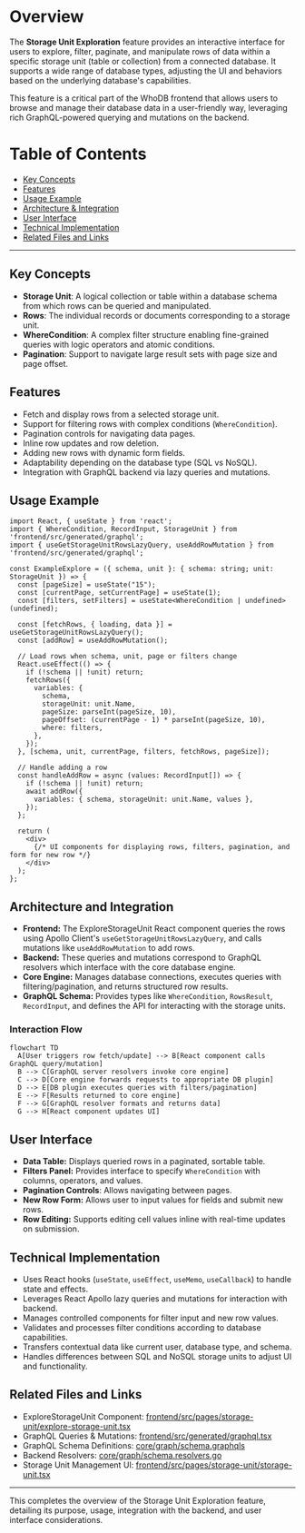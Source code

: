 # Overview

The **Storage Unit Exploration** feature provides an interactive interface for users to explore, filter, paginate, and manipulate rows of data within a specific storage unit (table or collection) from a connected database. It supports a wide range of database types, adjusting the UI and behaviors based on the underlying database's capabilities.

This feature is a critical part of the WhoDB frontend that allows users to browse and manage their database data in a user-friendly way, leveraging rich GraphQL-powered querying and mutations on the backend.

# Table of Contents

- [Key Concepts](#key-concepts)
- [Features](#features)
- [Usage Example](#usage-example)
- [Architecture & Integration](#architecture-and-integration)
- [User Interface](#user-interface)
- [Technical Implementation](#technical-implementation)
- [Related Files and Links](#related-files-and-links)

---

## Key Concepts

- **Storage Unit**: A logical collection or table within a database schema from which rows can be queried and manipulated.
- **Rows**: The individual records or documents corresponding to a storage unit.
- **WhereCondition**: A complex filter structure enabling fine-grained queries with logic operators and atomic conditions.
- **Pagination**: Support to navigate large result sets with page size and page offset.

## Features

- Fetch and display rows from a selected storage unit.
- Support for filtering rows with complex conditions (`WhereCondition`).
- Pagination controls for navigating data pages.
- Inline row updates and row deletion.
- Adding new rows with dynamic form fields.
- Adaptability depending on the database type (SQL vs NoSQL).
- Integration with GraphQL backend via lazy queries and mutations.

## Usage Example

```tsx
import React, { useState } from 'react';
import { WhereCondition, RecordInput, StorageUnit } from 'frontend/src/generated/graphql';
import { useGetStorageUnitRowsLazyQuery, useAddRowMutation } from 'frontend/src/generated/graphql';

const ExampleExplore = ({ schema, unit }: { schema: string; unit: StorageUnit }) => {
  const [pageSize] = useState("15");
  const [currentPage, setCurrentPage] = useState(1);
  const [filters, setFilters] = useState<WhereCondition | undefined>(undefined);

  const [fetchRows, { loading, data }] = useGetStorageUnitRowsLazyQuery();
  const [addRow] = useAddRowMutation();

  // Load rows when schema, unit, page or filters change
  React.useEffect(() => {
    if (!schema || !unit) return;
    fetchRows({
      variables: {
        schema,
        storageUnit: unit.Name,
        pageSize: parseInt(pageSize, 10),
        pageOffset: (currentPage - 1) * parseInt(pageSize, 10),
        where: filters,
      },
    });
  }, [schema, unit, currentPage, filters, fetchRows, pageSize]);

  // Handle adding a row
  const handleAddRow = async (values: RecordInput[]) => {
    if (!schema || !unit) return;
    await addRow({
      variables: { schema, storageUnit: unit.Name, values },
    });
  };

  return (
    <div>
      {/* UI components for displaying rows, filters, pagination, and form for new row */}
    </div>
  );
};
```

<!-- Comment: The above uses GraphQL hooks to fetch and add rows dynamically -->

## Architecture and Integration

- **Frontend:** The ExploreStorageUnit React component queries the rows using Apollo Client's `useGetStorageUnitRowsLazyQuery`, and calls mutations like `useAddRowMutation` to add rows.
- **Backend:** These queries and mutations correspond to GraphQL resolvers which interface with the core database engine.
- **Core Engine:** Manages database connections, executes queries with filtering/pagination, and returns structured row results.
- **GraphQL Schema:** Provides types like `WhereCondition`, `RowsResult`, `RecordInput`, and defines the API for interacting with the storage units.

### Interaction Flow

```mermaid
flowchart TD
  A[User triggers row fetch/update] --> B[React component calls GraphQL query/mutation]
  B --> C[GraphQL server resolvers invoke core engine]
  C --> D[Core engine forwards requests to appropriate DB plugin]
  D --> E[DB plugin executes queries with filters/pagination]
  E --> F[Results returned to core engine]
  F --> G[GraphQL resolver formats and returns data]
  G --> H[React component updates UI]
```

## User Interface

- **Data Table:** Displays queried rows in a paginated, sortable table.
- **Filters Panel:** Provides interface to specify `WhereCondition` with columns, operators, and values.
- **Pagination Controls**: Allows navigating between pages.
- **New Row Form:** Allows user to input values for fields and submit new rows.
- **Row Editing:** Supports editing cell values inline with real-time updates on submission.

## Technical Implementation

- Uses React hooks (`useState`, `useEffect`, `useMemo`, `useCallback`) to handle state and effects.
- Leverages React Apollo lazy queries and mutations for interaction with backend.
- Manages controlled components for filter input and new row values.
- Validates and processes filter conditions according to database capabilities.
- Transfers contextual data like current user, database type, and schema.
- Handles differences between SQL and NoSQL storage units to adjust UI and functionality.

## Related Files and Links

- ExploreStorageUnit Component: [frontend/src/pages/storage-unit/explore-storage-unit.tsx](/frontend/src/pages/storage-unit/explore-storage-unit.tsx)
- GraphQL Queries & Mutations: [frontend/src/generated/graphql.tsx](/frontend/src/generated/graphql.tsx)
- GraphQL Schema Definitions: [core/graph/schema.graphqls](/core/graph/schema.graphqls)
- Backend Resolvers: [core/graph/schema.resolvers.go](/core/graph/schema.resolvers.go)
- Storage Unit Management UI: [frontend/src/pages/storage-unit/storage-unit.tsx](/frontend/src/pages/storage-unit/storage-unit.tsx)

---

This completes the overview of the Storage Unit Exploration feature, detailing its purpose, usage, integration with the backend, and user interface considerations.